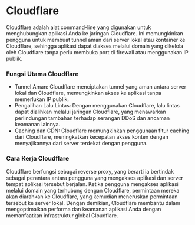 # Cloudflare
Cloudflare adalah alat command-line yang digunakan untuk menghubungkan aplikasi Anda ke jaringan Cloudflare. 
Ini memungkinkan pengguna untuk membuat tunnel aman dari server lokal atau kontainer ke Cloudflare, 
sehingga aplikasi dapat diakses melalui domain yang dikelola oleh Cloudflare tanpa perlu membuka port 
di firewall atau menggunakan IP publik.

### Fungsi Utama Cloudflare
- Tunnel Aman: Cloudflare menciptakan tunnel yang aman antara server lokal dan Cloudflare, memungkinkan akses ke aplikasi tanpa memerlukan IP publik.
- Pengalihan Lalu Lintas: Dengan menggunakan Cloudflare, lalu lintas dapat dialihkan melalui jaringan Cloudflare, yang menawarkan perlindungan tambahan terhadap serangan DDoS dan ancaman keamanan lainnya.
- Caching dan CDN: Cloudflare memungkinkan penggunaan fitur caching dari Cloudflare, meningkatkan kecepatan akses konten dengan menyajikannya dari server terdekat dengan pengguna.

### Cara Kerja Cloudflare
Cloudflare berfungsi sebagai reverse proxy, yang berarti ia bertindak sebagai perantara antara pengguna yang mengakses aplikasi dan server tempat aplikasi tersebut berjalan. Ketika pengguna mengakses aplikasi melalui domain yang terhubung dengan Cloudflare, permintaan mereka akan diarahkan ke Cloudflare, yang kemudian meneruskan permintaan tersebut ke server lokal.
Dengan demikian, Cloudflare membantu dalam mengoptimalkan performa dan keamanan aplikasi Anda dengan memanfaatkan infrastruktur global Cloudflare.